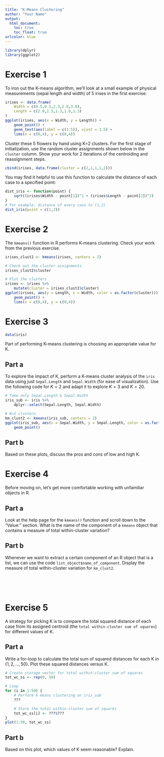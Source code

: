 ```yaml
---
title: "K-Means Clustering"
author: "Your Name"
output: 
  html_document:
    toc: true
    toc_float: true
urlcolor: blue
---
```


```r
library(dplyr)
library(ggplot2)
```


# Exercise 1

To iron out the K-means algorithm, we'll look at a small example of physical measurements (sepal length and width) of 5 irises in the first exercise:

```r
irises <- data.frame(
    Width = c(0.5,0.5,2.3,2.8,3.0),
    Length = c(2.0,2.5,1.3,1.8,1.3)
)
ggplot(irises, aes(x = Width, y = Length)) + 
    geom_point() + 
    geom_text(aes(label = c(1:5)), vjust = 1.5) + 
    lims(x = c(0,4), y = c(0,4))
```

Cluster these 5 flowers by hand using K=2 clusters. For the first stage of initialization, use the random cluster assignments shown below in the `cluster` column. Show your work for 2 iterations of the centroiding and reassignment steps.

```r
cbind(irises, data.frame(cluster = c(2,1,1,1,2)))
```

You may find it helpful to use this function to calculate the distance of each case to a specified point:

```r
dist_iris <- function(point) {
    sqrt((irises$Width - point[1])^2 + (irises$Length - point[2])^2)
}
# For example: distance of every case to (1,2)
dist_iris(point = c(1,2))
```






# Exercise 2

The `kmeans()` function in R performs K-means clustering. Check your work from the previous exercise.

```r
irises_clust2 <- kmeans(irises, centers = 2)

# Check out the cluster assignments
irises_clust2$cluster

# Plot the clusters
irises <- irises %>% 
    mutate(cluster = irises_clust2$cluster)
ggplot(irises, aes(y = Length, x = Width, color = as.factor(cluster))) + 
    geom_point() + 
    lims(x = c(0,4), y = c(0,4))
```






# Exercise 3

```r
data(iris)
```

Part of performing K-means clustering is choosing an appropriate value for K.

## Part a

To explore the impact of K, perform a K-means cluster analysis of the `iris` data using just `Sepal.Length` and `Sepal.Width` (for ease of visualization). Use the following code for $K=2$ and adapt it to explore $K=3$ and $K=20$.

```r
# Take only Sepal.Length & Sepal.Width
iris_sub <- iris %>%
    dplyr::select(Sepal.Length, Sepal.Width)

# K=2 clusters
km_clust2 <- kmeans(iris_sub, centers = 2)
ggplot(iris_sub, aes(x = Sepal.Width, y = Sepal.Length, color = as.factor(km_clust2$cluster))) + 
    geom_point()
```

## Part b

Based on these plots, discuss the pros and cons of low and high K.






# Exercise 4

Before moving on, let's get more comfortable working with unfamiliar objects in R.

## Part a

Look at the help page for the `kmeans()` function and scroll down to the "Value:" section. What is the name of the component of a `kmeans` object that contains a measure of total within-cluster variation?

## Part b

Whenever we want to extract a certain component of an R object that is a list, we can use the code `list_object$name_of_component`. Display the measure of total within-cluster variation for `km_clust2`.

<br>
<br>
<br>

# Exercise 5

A strategy for picking K is to compare the total squared distance of each case from its assigned centroid (the `total within-cluster sum of squares`) for different values of K.

## Part a

Write a for-loop to calculate the total sum of squared distances for each K in $\{1, 2, ..., 50\}$. Plot these squared distances versus K.

```r
# Create storage vector for total within-cluster sum of squares
tot_wc_ss <- rep(0, 50)

# Loop
for (i in 1:50) {
    # Perform k means clustering on iris_sub
    ???

    # Store the total within-cluster sum of squares
    tot_wc_ss[i] <- ???$???
}
plot(1:50, tot_wc_ss)
```

## Part b

Based on this plot, which values of K seem reasonable? Explain.






